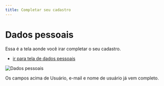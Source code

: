 ```yaml
---
title: Completar seu cadastro
---
```


# Dados pessoais

Essa é a tela aonde você irar completar o seu cadastro.

* [ir para tela de dados pessoais](https://console.pscanary.com/app/settings)

![Dados pessoais](../../../static/img/prints/register/personal_information.png)

Os campos acima de Usuário, e-mail e nome de usuário já vem completo.


